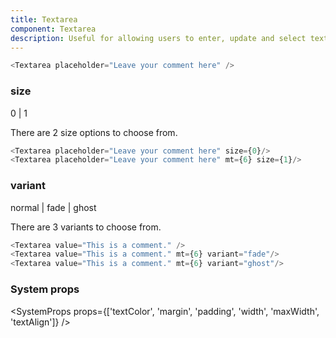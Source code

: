 ```yaml
---
title: Textarea
component: Textarea
description: Useful for allowing users to enter, update and select text.
---
```


```js live
<Textarea placeholder="Leave your comment here" />
```

### size

<Prop isOptional default="0">
  0 | 1
</Prop>

There are 2 size options to choose from.

```js live
<Textarea placeholder="Leave your comment here" size={0}/>
<Textarea placeholder="Leave your comment here" mt={6} size={1}/>
```

### variant

<Prop isOptional default="normal">
  normal | fade | ghost
</Prop>

There are 3 variants to choose from.

```js live
<Textarea value="This is a comment." />
<Textarea value="This is a comment." mt={6} variant="fade"/>
<Textarea value="This is a comment." mt={6} variant="ghost"/>
```

### System props

<SystemProps
  props={['textColor', 'margin', 'padding', 'width', 'maxWidth', 'textAlign']}
/>

